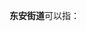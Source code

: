 '''东安街道'''可以指：
{{PRC admin/disambig|23/02/07/001/000|23/06/02/012/000}}
{{disambig|cat=四字乡级行政区划消歧义}}